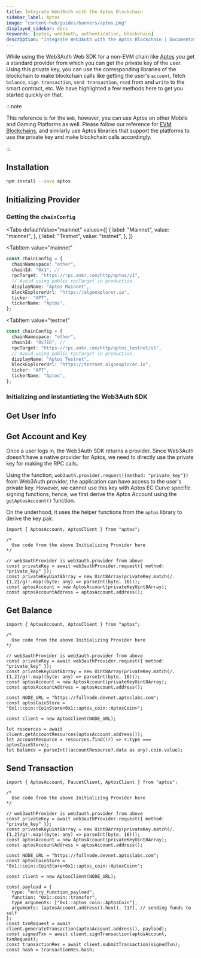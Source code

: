 ```yaml
---
title: Integrate Web3Auth with the Aptos Blockchain
sidebar_label: Aptos
image: "content-hub/guides/banners/aptos.png"
displayed_sidebar: docs
keywords: [aptos, web3auth, authentication, blockchain]
description: "Integrate Web3Auth with the Aptos Blockchain | Documentation - Web3Auth"
---
```



While using the Web3Auth Web SDK for a non-EVM chain like [Aptos](https://aptos.dev/) you get a standard provider from which you can get the private
key of the user. Using this private key, you can use the corresponding libraries of the blockchain to make blockchain calls like getting the user's
`account`, fetch `balance`, `sign transaction`, `send transaction`, `read` from and `write` to the smart contract, etc. We have highlighted a few
methods here to get you started quickly on that.

:::note

This reference is for the `Web`, however, you can use Aptos on other Mobile and Gaming Platforms as well. Please follow our reference for
[EVM Blockchains](/connect-blockchain/evm/), and similarly use Aptos libraries that support the platforms to use the private key and make blockchain
calls accordingly.

:::

## Installation

```bash npm2yarn
npm install --save aptos
```

## Initializing Provider

### Getting the `chainConfig`

<Tabs
 defaultValue="mainnet"
  values={[
    { label: "Mainnet", value: "mainnet", },
    { label: "Testnet", value: "testnet", },
  ]}
>
<TabItem
  value="mainnet"
>

```typescript
const chainConfig = {
  chainNamespace: "other",
  chainId: "0x1", //
  rpcTarget: "https://rpc.ankr.com/http/aptos/v1",
  // Avoid using public rpcTarget in production.
  displayName: "Aptos Mainnet",
  blockExplorerUrl: "https://algoexplorer.io",
  ticker: "APT",
  tickerName: "Aptos",
};
```

</TabItem>

<TabItem
  value="testnet"
>

```typescript
const chainConfig = {
  chainNamespace: "other",
  chainId: "0x7E6", //
  rpcTarget: "https://rpc.ankr.com/http/aptos_testnet/v1",
  // Avoid using public rpcTarget in production.
  displayName: "Aptos Testnet",
  blockExplorerUrl: "https://testnet.algoexplorer.io",
  ticker: "APT",
  tickerName: "Aptos",
};
```

</TabItem>
</Tabs>

### Initializing and instantiating the Web3Auth SDK

<InitializeWeb3Auth />

## Get User Info

<GetUserInfoSnippet />

## Get Account and Key

Once a user logs in, the Web3Auth SDK returns a provider. Since Web3Auth doesn't have a native provider for Aptos, we need to directly use the private
key for making the RPC calls.

Using the function, `web3auth.provider.request({method: "private_key"})` from Web3Auth provider, the application can have access to the user's private
key. However, we cannot use this key with Aptos EC Curve specific signing functions, hence, we first derive the Aptos Account using the
`getAptosAccount()` function.

On the underhood, it uses the helper functions from the `aptos` library to derive the key pair.

```tsx
import { AptosAccount, AptosClient } from "aptos";

/*
  Use code from the above Initializing Provider here
*/

// web3authProvider is web3auth.provider from above
const privateKey = await web3authProvider.request({ method: "private_key" });
const privateKeyUint8Array = new Uint8Array(privateKey.match(/.{1,2}/g)!.map((byte: any) => parseInt(byte, 16)));
const aptosAccount = new AptosAccount(privateKeyUint8Array);
const aptosAccountAddress = aptosAccount.address();
```

## Get Balance

```tsx
import { AptosAccount, AptosClient } from "aptos";

/*
  Use code from the above Initializing Provider here
*/

// web3authProvider is web3auth.provider from above
const privateKey = await web3authProvider.request({ method: "private_key" });
const privateKeyUint8Array = new Uint8Array(privateKey.match(/.{1,2}/g)!.map((byte: any) => parseInt(byte, 16)));
const aptosAccount = new AptosAccount(privateKeyUint8Array);
const aptosAccountAddress = aptosAccount.address();

const NODE_URL = "https://fullnode.devnet.aptoslabs.com";
const aptosCoinStore = "0x1::coin::CoinStore<0x1::aptos_coin::AptosCoin>";

const client = new AptosClient(NODE_URL);

let resources = await client.getAccountResources(aptosAccount.address());
let accountResource = resources.find((r) => r.type === aptosCoinStore);
let balance = parseInt((accountResource?.data as any).coin.value);
```

## Send Transaction

```tsx
import { AptosAccount, FaucetClient, AptosClient } from "aptos";

/*
  Use code from the above Initializing Provider here
*/

// web3authProvider is web3auth.provider from above
const privateKey = await web3authProvider.request({ method: "private_key" });
const privateKeyUint8Array = new Uint8Array(privateKey.match(/.{1,2}/g)!.map((byte: any) => parseInt(byte, 16)));
const aptosAccount = new AptosAccount(privateKeyUint8Array);
const aptosAccountAddress = aptosAccount.address();

const NODE_URL = "https://fullnode.devnet.aptoslabs.com";
const aptosCoinStore = "0x1::coin::CoinStore<0x1::aptos_coin::AptosCoin>";

const client = new AptosClient(NODE_URL);

const payload = {
  type: "entry_function_payload",
  function: "0x1::coin::transfer",
  type_arguments: ["0x1::aptos_coin::AptosCoin"],
  arguments: [aptosAccount.address().hex(), 717], // sending funds to self
};
const txnRequest = await client.generateTransaction(aptosAccount.address(), payload);
const signedTxn = await client.signTransaction(aptosAccount, txnRequest);
const transactionRes = await client.submitTransaction(signedTxn);
const hash = transactionRes.hash;
```
